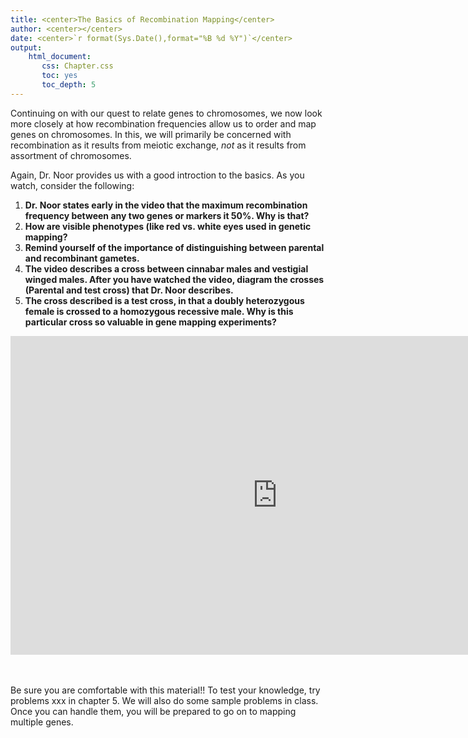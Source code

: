 ```yaml
---
title: <center>The Basics of Recombination Mapping</center>
author: <center></center>
date: <center>`r format(Sys.Date(),format="%B %d %Y")`</center>
output: 
    html_document:
       css: Chapter.css
       toc: yes
       toc_depth: 5
---
```


Continuing on with our quest to relate genes to chromosomes, we now look more closely at how recombination frequencies allow us to order and map genes on chromosomes.  In this, we will primarily be concerned with recombination as it results from meiotic exchange, *not* as it results from assortment of chromosomes.

Again, Dr. Noor provides us with a good introction to the basics.  As you watch, consider the following:

1.  **Dr. Noor states early in the video that the maximum recombination frequency between any two genes or markers it 50%.  Why is that?**
2.  **How are visible phenotypes (like red vs. white eyes used in genetic mapping?**
3.  **Remind yourself of the importance of distinguishing between parental and recombinant gametes.**
4.  **The video describes a cross between cinnabar males and vestigial winged males.  After you have watched the video,  diagram the crosses (Parental and test cross) that Dr. Noor describes.**
5.  **The cross described is a test cross, in that a doubly heterozygous female is crossed to a homozygous recessive male.  Why is this particular cross so valuable in gene mapping experiments?**

<iframe width="854" height="510" src="https://www.youtube.com/embed/66R6CeRsI2M" frameborder="0" allowfullscreen></iframe>

<br><br>  Be sure you are comfortable with this material!! To test your knowledge, try problems xxx in chapter 5.  We will also do some sample problems in class.  Once you can handle them, you will be prepared to go on to mapping multiple genes.
